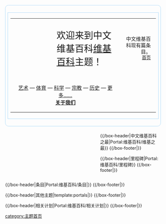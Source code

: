 <div id="mp_header" class="mp_outerbox" style="border:1px solid #a7d7f9; margin: 0 0 0.5em; overflow: hidden; padding: 0.5em; font-size: small; -moz-border-radius: 0.8em; -webkit-border-radius: 0.8em; border-radius:0.8em;">
<div id="accueil_titre">
{| style="width:100%; margin-bottom:2px;"
| class="globegris" style="background-repeat:no-repeat; background-position:-40px -15px; width:100%; border:1px solid #a7d7f9; vertical-align:top; -moz-border-radius: 10px; -webkit-border-radius: 10px; border-radius:10px;" |
{|  style="width:100%; margin-bottom:2px; vertical-align:top; font-size:95%; background:transparent;"
|-
| style="height:3em; padding-left:150px" |<div style="font-size:185%;">欢迎来到中文维基百科[[维基百科|维基百科]]主题！</div>
|style="padding:1em;text-align:right;line-height:1.3" |中文维基百科现有[[Special:统计信息|'''{{NUMBEROFARTICLES}}''']]篇条目。<br><span class="plainlinks" style="font-size:90%;">[https://zh.wikipedia.org/wiki/Wikipedia:首页 首页]</span>
|-
|Colspan="2" style="text-align:center;"|

<div style="text-align: center; font-size: 102%;">[[Portal:艺术|艺术]] — [[Portal:体育|体育]] — [[Portal:科学|科学]] — [[Portal:宗教|宗教]] — [[Portal:历史|历史]] — [[Portal:首页|更多……]]
<br/>
'''[[Wikipedia:关于|关于我们]]''' 
</div>
|}
|}
</div></div><div style="float:left; width:60%;"> <!-- This width add to the the margin below to equal 100%-->
{{Random portal component|max=5|header=精选条目|footer=更多精选条目…|subpage=精选条目}}
{{Random portal component|max=10|header=精选图片|footer=更多精选图片…|subpage=精选图片}}
{{Random portal component|max=8|header=你知道吗|footer=更多問題…|subpage=你知道吗}}
</div>

<div style="float:right; width:39%"> <!-- This margin should be right of the above -->
{{/box-header|中文维基百科之最|Portal:维基百科/维基之最}}
{{Portal:维基百科/维基之最/{{CURRENTMONTHNAME}}}}
{{/box-footer|}}

{{/box-header|里程碑|Portal:维基百科/里程碑}}
{{Portal:维基百科/里程碑/{{CURRENTMONTHNAME}}}}
{{/box-footer|}}
</div>

<div style="float:right; width:100%">
{{/box-header|条目|Portal:维基百科/条目|}}
{{Portal:维基百科/条目}}
{{/box-footer|}}

{{/box-header|其他主题|template:portals|}}
{{portals}}
{{/box-footer|}}

{{/box-header|相关计划|Portal:维基百科/相关计划|}}
{{Portal:维基百科/相关计划}}
{{/box-footer|}}

[[category:主题首页|category:主题首页]]